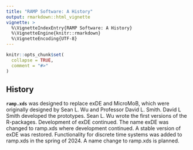 ```yaml
---
title: "RAMP Software: A History"
output: rmarkdown::html_vignette
vignette: >
  %\VignetteIndexEntry{RAMP Software: A History}
  %\VignetteEngine{knitr::rmarkdown}
  %\VignetteEncoding{UTF-8}
---
```


```r
knitr::opts_chunk$set(
  collapse = TRUE,
  comment = "#>"
)
```

## History

**`ramp.xds`** was designed to replace exDE and MicroMoB, which were originally designed by Sean L. Wu and Professor David L. Smith. David L Smith developed the prototypes. Sean L. Wu wrote the first versions of the R-packages. Development of exDE continued. The name exDE was changed to ramp.xds where development continued. A stable version of exDE was restored. Functionality for discrete time systems was added to ramp.xds in the spring of 2024. A name change to ramp.xds is planned. 
